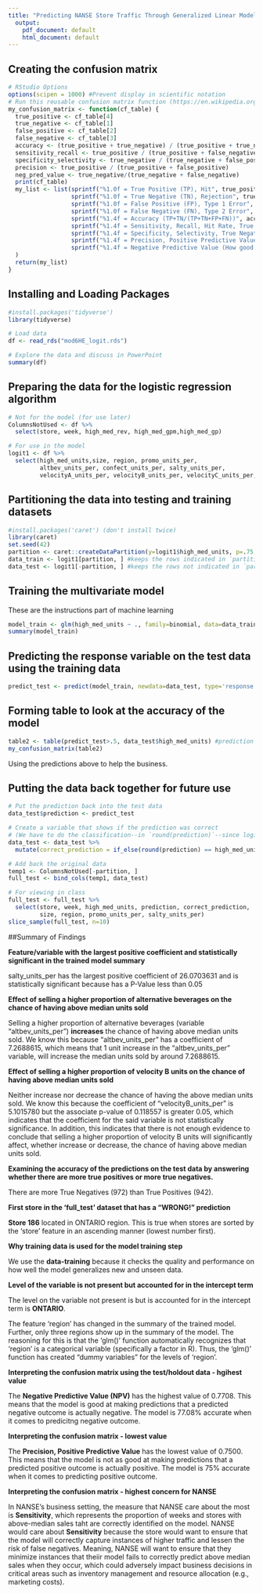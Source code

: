 ```yaml
---
title: "Predicting NANSE Store Traffic Through Generalized Linear Models (GLM)"
  output:
    pdf_document: default
    html_document: default
---
```



## Creating the confusion matrix

```r
# RStudio Options
options(scipen = 1000) #Prevent display in scientific notation
# Run this reusable confusion matrix function (https://en.wikipedia.org/wiki/Confusion_matrix)
my_confusion_matrix <- function(cf_table) {
  true_positive <- cf_table[4]
  true_negative <- cf_table[1]
  false_positive <- cf_table[2]
  false_negative <- cf_table[3]
  accuracy <- (true_positive + true_negative) / (true_positive + true_negative + false_positive + false_negative)
  sensitivity_recall <- true_positive / (true_positive + false_negative) 
  specificity_selectivity <- true_negative / (true_negative + false_positive)
  precision <- true_positive / (true_positive + false_positive) 
  neg_pred_value <- true_negative/(true_negative + false_negative)
  print(cf_table)
  my_list <- list(sprintf("%1.0f = True Positive (TP), Hit", true_positive),
                  sprintf("%1.0f = True Negative (TN), Rejection", true_negative),
                  sprintf("%1.0f = False Positive (FP), Type 1 Error", false_positive),
                  sprintf("%1.0f = False Negative (FN), Type 2 Error", false_negative),
                  sprintf("%1.4f = Accuracy (TP+TN/(TP+TN+FP+FN))", accuracy), 
                  sprintf("%1.4f = Sensitivity, Recall, Hit Rate, True Positive Rate (How many positives did the model get right? TP/(TP+FN))", sensitivity_recall),
                  sprintf("%1.4f = Specificity, Selectivity, True Negative Rate (How many negatives did the model get right? TN/(TN+FP))", specificity_selectivity),
                  sprintf("%1.4f = Precision, Positive Predictive Value (How good are the model's positive predictions? TP/(TP+FP))", precision),
                  sprintf("%1.4f = Negative Predictive Value (How good are the model's negative predictions? TN/(TN+FN)", neg_pred_value)
  )
  return(my_list)
}
```

## Installing and Loading Packages

```r
#install.packages('tidyverse')
library(tidyverse)

# Load data
df <- read_rds("mod6HE_logit.rds")

# Explore the data and discuss in PowerPoint
summary(df)
```

## Preparing the data for the logistic regression algorithm

```r
# Not for the model (for use later)
ColumnsNotUsed <- df %>% 
  select(store, week, high_med_rev, high_med_gpm,high_med_gp)

# For use in the model
logit1 <- df %>% 
  select(high_med_units,size, region, promo_units_per, 
         altbev_units_per, confect_units_per, salty_units_per,
         velocityA_units_per, velocityB_units_per, velocityC_units_per, velocityD_units_per, velocityNEW_units_per)
```


## Partitioning the data into testing and training datasets

```r
#install.packages('caret') (don't install twice)
library(caret)
set.seed(42) 
partition <- caret::createDataPartition(y=logit1$high_med_units, p=.75, list=FALSE) #gives matrix of row numbers
data_train <- logit1[partition, ] #keeps the rows indicated in `partition` and all columns from `logit1`
data_test <- logit1[-partition, ] #keeps the rows not indicated in `partition` and all columns from `logit1`
```

## Training the multivariate model

These are the instructions part of machine learning

```r
model_train <- glm(high_med_units ~ ., family=binomial, data=data_train)
summary(model_train)
```


## Predicting the response variable on the test data using the training data

```r
predict_test <- predict(model_train, newdata=data_test, type='response')
```


## Forming table to look at the accuracy of the model

```r
table2 <- table(predict_test>.5, data_test$high_med_units) #prediction on left and truth on top
my_confusion_matrix(table2)
```


Using the predictions above to help the business.  

## Putting the data back together for future use

```r
# Put the prediction back into the test data
data_test$prediction <- predict_test

# Create a variable that shows if the prediction was correct 
# (We have to do the classification--in `round(prediction)`--since logistic regression gives us a probability)
data_test <- data_test %>% 
  mutate(correct_prediction = if_else(round(prediction) == high_med_units, 'correct', 'WRONG!'))

# Add back the original data
temp1 <- ColumnsNotUsed[-partition, ]
full_test <- bind_cols(temp1, data_test)

# For viewing in class
full_test <- full_test %>% 
  select(store, week, high_med_units, prediction, correct_prediction, 
         size, region, promo_units_per, salty_units_per)
slice_sample(full_test, n=10)
```

##Summary of Findings

__Feature/variable with the largest positive coefficient and statistically significant in the trained model summary__

salty_units_per has the largest positive coefficient of 26.0703631 and is statistically significant because has a P-Value less than 0.05

__Effect of selling a higher proportion of alternative beverages on the chance of having above median units sold__

Selling a higher proportion of alternative beverages (variable "altbev_units_per") __increases__ the chance of having above median units sold. We know this because "altbev_units_per" has a coefficient of 7.2688615, which means that 1 unit increase in the "altbev_units_per" variable, will increase the median units sold by around 7.2688615.

__Effect of selling a higher proportion of velocity B units on the chance of having above median units sold__

Neither increase nor decrease the chance of having the above median units sold. We know this because the coefficient of "velocityB_units_per" is 5.1015780 but the associate p-value of 0.118557 is greater 0.05, which indicates that the coefficient for the said variable is not statistically significance. In addition, this indicates that there is not enough evidence to conclude that selling a higher proportion of velocity B units will significantly affect, whether increase or decrease, the chance of having above median units sold.

__Examining the accuracy of the predictions on the test data by answering whether there are more true positives or more true negatives.__

There are more True Negatives (972) than True Positives (942).

__First store in the ‘full_test’ dataset that has a “WRONG!” prediction__

__Store 186__ located in ONTARIO region. This is true when stores are sorted by the ‘store’ feature in an ascending manner (lowest number first).

__Why training data is used for the model training step__

We use the __data-training__ because it checks the quality and performance on how well the model generalizes new and unseen data. 

__Level of the variable is not present but accounted for in the intercept term__

The level on the variable not present is but is accounted for in the intercept term is __ONTARIO__. 

The feature ‘region’ has changed in the summary of the trained model. Further, only three regions show up in the summary of the model. The reasoning for this is that the ‘glm()’ function automatically recognizes that ‘region’ is a categorical variable (specifically a factor in R). Thus, the ‘glm()’ function has created “dummy variables” for the levels of ‘region’. 

__Interpreting the confusion matrix using the test/holdout data - hgihest value__

The __Negative Predictive Value (NPV)__ has the highest value of 0.7708. This means that the model is good at making predictions that a predicted negative outcome is actually negative. The model is 77.08% accurate when it comes to predicitng negative outcome.


__Interpreting the confusion matrix - lowest value__

The __Precision, Positive Predictive Value__ has the lowest value of 0.7500. This means that the model is not as good at making predictions that a predicted positive outcome is actually positive. The model is 75% accurate when it comes to predicting positive outcome.

__Interpreting the confusion matrix - highest concern for NANSE__

In NANSE's business setting, the measure that NANSE care about the most is __Sensitivity__, which represents the proportion of weeks and stores with above-median sales taht are correctly identified on the model. NANSE would care about __Sensitivity__ because the store would want to ensure that the model will correctly capture instances of higher traffic and lessen the risk of false negatives. Meaning, NANSE will want to ensure that they minimize instances that theiir model fails to correctly predict above median sales when they occur, which could adversely impact business decisions in critical areas such as inventory management and resource allocation (e.g., marketing costs).